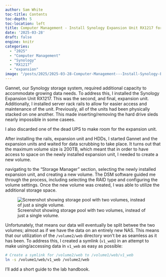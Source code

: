 ```yaml
---
author: Sam White
toc-title: Contents
toc-depth: 5
toc-location: left
title: Computer Management - Install Synology Expansion Unit RX1217 for Gannet
date: '2025-03-28'
draft: false
engine: knitr
categories: 
  - "2025"
  - "Computer Management"
  - "Synology"
  - "RX1217"
  - "expansion"
image: "/posts/2025/2025-03-28-Computer-Management---Install-Synology-Expansion-Unit-RX1217-for-Gannet/20250328-synology-expansion.jpg"
---
```


Gannet, our Synology storage system, required additional capacity to accommodate growing data needs. To address this, I installed the Synology Expansion Unit RX1217. This was the second, and final, expansion unit. Additionally, I installed server rack rails to allow for easier access and maintenance of the unit. Previously, all of the units had been physically stacked on one another. This made inserting/removing the hard drive sleds nearly impossible in some casees.

I also discarded one of the dead UPS to make room for the expansion unit.

After installing the rails, expansion unit and HDDs, I started Gannet and the expansion units and waited for data scrubbing to take place. It turns out that the maximum volume size is 200TB, which meant that in order to have access to space on the newly installed expansion unit, I needed to create a new volume.

navigating to the "Storage Manager" section, selecting the newly installed expansion unit, and creating a new volume. The DSM software guided me through the process, including selecting the RAID type and configuring the volume settings. Once the new volume was created, I was able to utilize the additional storage space.

![Screenshot showing storage pool with two volumes, instead of just a single volume.](./20250328-synology-storage-pool.png){fig-alt="Screenshot showing storage pool with two volumes, instead of just a single volume."}

Unfortunately, that means our data will eventually be split betwee the two volumes; almost as if we have the data on an entirely new NAS. This means that our utilization of the `/volume2/web` directory won't be as seamless as it has been. To address this, I created a symlink (`v1_web`) in an attempt to make using/accessing data in `v1_web` as easy as possible:

```bash
# Create a symlink for /volume2/web to /volume1/web/v1_web
ln -s /volume1/web/v1_web /volume2/web
```

I'll add a short guide to the lab handbook.